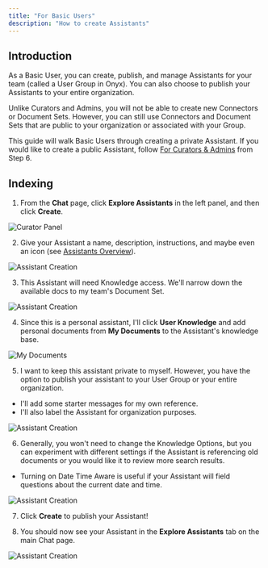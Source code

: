 ```yaml
---
title: "For Basic Users"
description: "How to create Assistants"
---
```


## Introduction

As a Basic User, you can create, publish, and manage Assistants for your team (called a User Group in Onyx).
You can also choose to publish your Assistants to your entire organization.


Unlike Curators and Admins, you will not be able to create new Connectors or Document Sets. 
However, you can still use Connectors and Document Sets that are public to your organization or associated with your Group.


This guide will walk Basic Users through creating a private Assistant. If you would like to create a public Assistant, follow [For Curators & Admins](./for_curators) from Step 6.

## Indexing

1. From the **Chat** page, click **Explore Assistants** in the left panel, and then click **Create**.

![Curator Panel](/assets/images/guides/assistants/example_5.png)

2. Give your Assistant a name, description, instructions, and maybe even an icon (see [Assistants Overview](./overview)).

![Assistant Creation](/assets/images/guides/assistants/example_6.png)

3. This Assistant will need Knowledge access. We'll narrow down the available docs to my team's Document Set.

![Assistant Creation](/assets/images/guides/assistants/example_7.png)

4. Since this is a personal assistant, I'll click **User Knowledge** and add personal documents from **My Documents** to the Assistant's knowledge base.

![My Documents](/assets/images/guides/assistants/example_8.png)

5. I want to keep this assistant private to myself. However, you have the option to publish your assistant to your User Group or your entire organization.
- I'll add some starter messages for my own reference.
- I'll also label the Assistant for organization purposes.

![Assistant Creation](/assets/images/guides/assistants/example_9.png)

6. Generally, you won't need to change the Knowledge Options, but you can experiment with different settings if the Assistant is referencing old documents or you would like it to review more search results. 
- Turning on Date Time Aware is useful if your Assistant will field questions about the current date and time.

![Assistant Creation](/assets/images/guides/assistants/example_4.png)

7. Click **Create** to publish your Assistant!

8. You should now see your Assistant in the **Explore Assistants** tab on the main Chat page.

![Assistant Creation](/assets/images/guides/assistants/example_10.png)